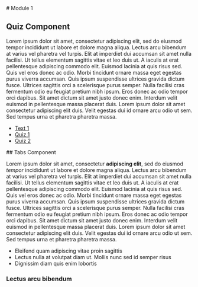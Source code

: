 
<Text id='Text-1'>
# Module 1

## Quiz Component

Lorem ipsum dolor sit amet, consectetur adipiscing elit, sed do eiusmod tempor incididunt ut labore et dolore magna aliqua. Lectus arcu bibendum at varius vel pharetra vel turpis. Elit at imperdiet dui accumsan sit amet nulla facilisi. Ut tellus elementum sagittis vitae et leo duis ut. A iaculis at erat pellentesque adipiscing commodo elit. Euismod lacinia at quis risus sed. Quis vel eros donec ac odio. Morbi tincidunt ornare massa eget egestas purus viverra accumsan. Quis ipsum suspendisse ultrices gravida dictum fusce. Ultrices sagittis orci a scelerisque purus semper. Nulla facilisi cras fermentum odio eu feugiat pretium nibh ipsum. Eros donec ac odio tempor orci dapibus. Sit amet dictum sit amet justo donec enim. Interdum velit euismod in pellentesque massa placerat duis. Lorem ipsum dolor sit amet consectetur adipiscing elit duis. Velit egestas dui id ornare arcu odio ut sem. Sed tempus urna et pharetra pharetra massa.

- [Text 1](#Text-1)
- [Quiz 1](#Quiz-1)
- [Quiz 2](#Text-2)
</Text>

<Quiz id='Quiz-1' title='Quiz 1'>
    <Question index="0" title="Question 1" answerIndex="0">
        <Choice index="0" title="Choice A" />
        <Choice index="1" title="Choice B" />
        <Choice index="2" title="Choice C" />
        <Choice index="3" title="Choice D" />
    </Question>
    <Question index="1" title="Question 2" answerIndex="1">
        <Choice index="0" title="Choice A" />
        <Choice index="1" title="Choice B" />
        <Choice index="2" title="Choice C" />
        <Choice index="3" title="Choice D" />
    </Question>
    <Question index="2" title="Question 3" answerIndex="2">
        <Choice index="0" title="Choice A" />
        <Choice index="1" title="Choice B" />
        <Choice index="2" title="Choice C" />
        <Choice index="3" title="Choice D" />
    </Question>
    <Question index="3" title="Question 4" answerIndex="3">
        <Choice index="0" title="Choice A" />
        <Choice index="1" title="Choice B" />
        <Choice index="2" title="Choice C" />
        <Choice index="3" title="Choice D" />
    </Question>
</Quiz>

<Text id='Text-2'>
## Tabs Component

Lorem ipsum dolor sit amet, consectetur **adipiscing elit**, sed do eiusmod *tempor* incididunt ut labore et dolore magna aliqua. Lectus arcu bibendum at varius vel pharetra vel turpis. Elit at imperdiet dui accumsan sit amet nulla facilisi. Ut tellus elementum sagittis vitae et leo duis ut. A iaculis at erat pellentesque adipiscing commodo elit. Euismod lacinia at quis risus sed. Quis vel eros donec ac odio. Morbi tincidunt ornare massa eget egestas purus viverra accumsan. Quis ipsum suspendisse ultrices gravida dictum fusce. Ultrices sagittis orci a scelerisque purus semper. Nulla facilisi cras fermentum odio eu feugiat pretium nibh ipsum. Eros donec ac odio tempor orci dapibus. Sit amet dictum sit amet justo donec enim. Interdum velit euismod in pellentesque massa placerat duis. Lorem ipsum dolor sit amet consectetur adipiscing elit duis. Velit egestas dui id ornare arcu odio ut sem. Sed tempus urna et pharetra pharetra massa.

- Eleifend quam adipiscing vitae proin sagittis
- Lectus nulla at volutpat diam ut. Mollis nunc sed id semper risus
- Dignissim diam quis enim lobortis

### Lectus arcu bibendum

<Tabs activeIndex="0">
    <Tab index='0' title="Tab 1" description='This is Tab 1 Text' />
    <Tab index='1' title="Tab 2" description='This is some other Tab 2 Text' />
</Tabs>
</Text>